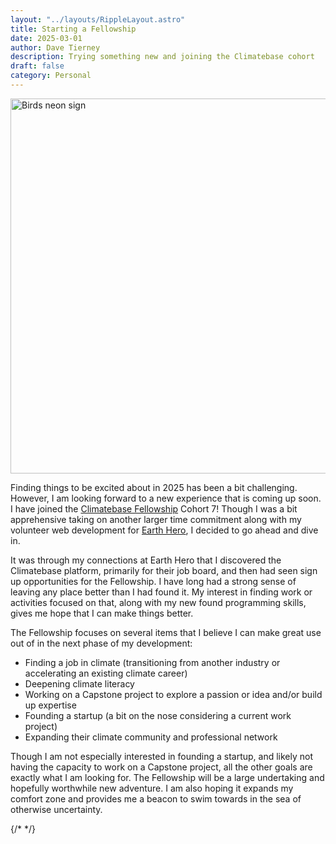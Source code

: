 ```yaml
---
layout: "../layouts/RippleLayout.astro"
title: Starting a Fellowship
date: 2025-03-01
author: Dave Tierney
description: Trying something new and joining the Climatebase cohort
draft: false
category: Personal
---
```



<Image src={birds} alt="Birds neon sign" height="600" width="1200" />

Finding things to be excited about in 2025 has been a bit challenging. However, I am looking forward to a new experience that is coming up soon. I have joined the <a href="https://climatebase.org/fellowship" target="_blank" rel="noopener" className="whitespace-nowrap underline decoration-neon transition hover:text-neon">Climatebase Fellowship</a> Cohort 7! Though I was a bit apprehensive taking on another larger time commitment along with my volunteer web development for <a href="https://www.earthhero.org/" target="_blank" rel="noopener" className="whitespace-nowrap underline decoration-neon transition hover:text-neon">Earth Hero</a>, I decided to go ahead and dive in.

It was through my connections at Earth Hero that I discovered the Climatebase platform, primarily for their job board, and then had seen sign up opportunities for the Fellowship. I have long had a strong sense of leaving any place better than I had found it. My interest in finding work or activities focused on that, along with my new found programming skills, gives me hope that I can make things better.

The Fellowship focuses on several items that I believe I can make great use out of in the next phase of my development:

- Finding a job in climate (transitioning from another industry or accelerating an existing climate career)
- Deepening climate literacy
- Working on a Capstone project to explore a passion or idea and/or build up expertise
- Founding a startup (a bit on the nose considering a current work project)
- Expanding their climate community and professional network

Though I am not especially interested in founding a startup, and likely not having the capacity to work on a Capstone project, all the other goals are exactly what I am looking for. The Fellowship will be a large undertaking and hopefully worthwhile new adventure. I am also hoping it expands my comfort zone and provides me a beacon to swim towards in the sea of otherwise uncertainty.

{/* <a href="" target="_blank" rel="noopener" className="whitespace-nowrap underline decoration-neon transition hover:text-neon"></a> */}

